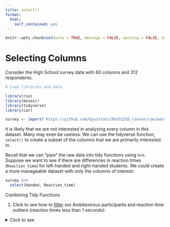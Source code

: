 ```yaml
---
title: select()
format:
  html:
    self_contained: yes
---
```

```r
knitr::opts_chunk$set(echo = TRUE, message = FALSE, warning = FALSE, error = TRUE)
```


# Selecting Columns

Consider the High School survey data with 60 columns and 312 respondents.  


```r

# Load libraries and data

library(rio)
library(mosaic)
library(tidyverse)
library(car)

survey <- import('https://github.com/byuistats/Math221D_Cannon/raw/master/Data/HighSchoolSeniors_subset.csv') %>% tibble()

```

It is likely that we are not interested in analyzing every column in this dataset.  Many may even be useless.  We can use the tidyverse function, `select()` to create a subset of the columns that we are primarily interested in.  

Recall that we can "pipe" the raw data into tidy functions using `%>%`.  Suppose we want to see if there are differences in reaction times (`Reaction_time`) for left-handed and right-handed students.  We could create a more manageable dataset with only the columns of interest:

```r

survey %>%
  select(Handed, Reaction_time)

```



<div class="QuestionsHeading">Combining Tidy Functions</div>
<div class="Questions">

1. Click to see how to [filter](../2-Tidy_Data/02-Filter.qmd) out Ambitextrous participants and reaction time outliers (reaction times less than 1 seconds):

<details>
<summary>Click to see</summary>

```r
clean <- survey %>%
  filter(Handed != "Ambidextrous",
         Reaction_time < 1) %>%
  select(Handed, Reaction_time)

boxplot(clean$Reaction_time ~ clean$Handed, col = c(2,3), ylab = "Reaction Times", xlab="", main = "Distribution of Reaction times for \n Left and Right-hand Dominance")

```

Which hand dominance appears to have quicker reaction times?

</details>

</div>
